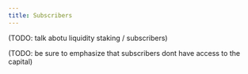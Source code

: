```yaml
---
title: Subscribers
---
```


(TODO: talk abotu liquidity staking / subscribers)

(TODO: be sure to emphasize that subscribers dont have access to the capital)